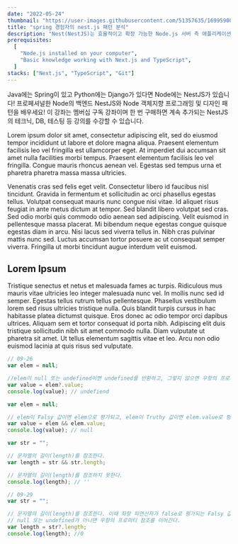 ```yaml
---
date: "2022-05-24"
thumbnail: "https://user-images.githubusercontent.com/51357635/169959004-6fbc2e76-80af-4d11-bfda-36b04b982b76.png"
title: "spring 경험자의 nest.js 패턴 분석"
description: "Nest(NestJS)는 효율적이고 확장 가능한 Node.js 서버 측 애플리케이션을 구축하기 위한 프레임워크입니다. 프로그레시브 JavaScript를 사용하고 TypeScript 로 구축되고 완벽하게 지원하며 (그러나 여전히 개발자가 순수 JavaScript로 코딩할 수 있음) OOP(객체 지향 프로그래밍), FP(기능 프로그래밍) 및 FRP(기능 반응 프로그래밍)의 요소를 결합합니다."
prerequisites:
  [
    "Node.js installed on your computer",
    "Basic knowledge working with Next.js and TypeScript",
  ]
stacks: ["Next.js", "TypeScript", "Git"]
---
```


Java에는 Spring이 있고 Python에는 Django가 있다면 Node에는 NestJS가 있습니다! 프로페셔널한 Node의 백엔드 NestJS와 Node 객체지향 프로그래밍 및 디자인 패턴을 배우세요! 이 강좌는 멤버십 구독 강좌이며 한 번 구매하면 계속 추가되는 NestJS의 테크닉, DB, 테스팅 등 강의를 수강할 수 있습니다.

Lorem ipsum dolor sit amet, consectetur adipiscing elit, sed do eiusmod tempor incididunt ut labore et dolore magna aliqua. Praesent elementum facilisis leo vel fringilla est ullamcorper eget. At imperdiet dui accumsan sit amet nulla facilities morbi tempus. Praesent elementum facilisis leo vel fringilla. Congue mauris rhoncus aenean vel. Egestas sed tempus urna et pharetra pharetra massa massa ultricies.

Venenatis cras sed felis eget velit. Consectetur libero id faucibus nisl tincidunt. Gravida in fermentum et sollicitudin ac orci phasellus egestas tellus. Volutpat consequat mauris nunc congue nisi vitae. Id aliquet risus feugiat in ante metus dictum at tempor. Sed blandit libero volutpat sed cras. Sed odio morbi quis commodo odio aenean sed adipiscing. Velit euismod in pellentesque massa placerat. Mi bibendum neque egestas congue quisque egestas diam in arcu. Nisi lacus sed viverra tellus in. Nibh cras pulvinar mattis nunc sed. Luctus accumsan tortor posuere ac ut consequat semper viverra. Fringilla ut morbi tincidunt augue interdum velit euismod.

## Lorem Ipsum

Tristique senectus et netus et malesuada fames ac turpis. Ridiculous mus mauris vitae ultricies leo integer malesuada nunc vel. In mollis nunc sed id semper. Egestas tellus rutrum tellus pellentesque. Phasellus vestibulum lorem sed risus ultricies tristique nulla. Quis blandit turpis cursus in hac habitasse platea dictumst quisque. Eros donec ac odio tempor orci dapibus ultrices. Aliquam sem et tortor consequat id porta nibh. Adipiscing elit duis tristique sollicitudin nibh sit amet commodo nulla. Diam vulputate ut pharetra sit amet. Ut tellus elementum sagittis vitae et leo. Arcu non odio euismod lacinia at quis risus sed vulputate.

```js
// 09-26
var elem = null;

//elem이 null 또는 undefined이면 undefined를 반환하고, 그렇지 않으면 우항의 프로퍼티 참조를 이어간다.
var value = elem?.value;
console.log(value); // undefiend

var elem = null;

// elem이 Falsy 값이면 elem으로 평가되고, elem이 Truthy 값이면 elem.value로 평가된다./
var value = elem && elem.value;
console.log(value); // null

var str = "";

// 문자열의 길이(length)를 참조한다.
var length = str && str.length;

// 문자열의 길이(length)를 참조하지 못한다.
console.log(length); // ''

// 09-29
var str = "";

// 문자열의 길이(length)를 참조한다. 이때 좌항 피연산자가 false로 평가되는 Falsy 값이라도
// null 또는 undefined가 아니면 우항의 프로퍼티 참조를 이어간다.
var length = str?.length;
console.log(length); //0
```